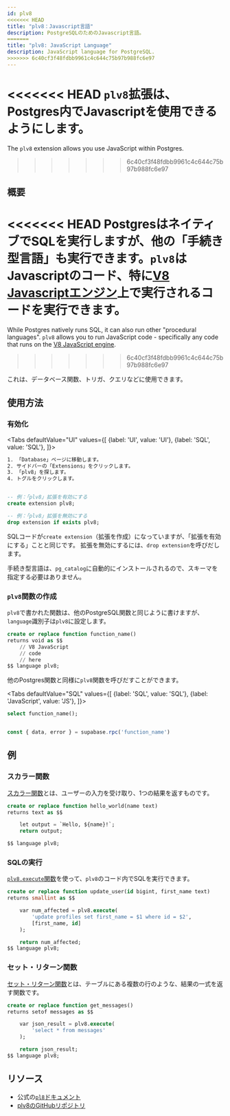 ```yaml
---
id: plv8
<<<<<<< HEAD
title: "plv8：Javascript言語"
description: PostgreSQLのためのJavascript言語。
=======
title: "plv8: JavaScript Language"
description: JavaScript language for PostgreSQL.
>>>>>>> 6c40cf3f48fdbb9961c4c644c75b97b988fc6e97
---
```



<<<<<<< HEAD
`plv8`拡張は、Postgres内でJavascriptを使用できるようにします。
=======
The `plv8` extension allows you use JavaScript within Postgres. 
>>>>>>> 6c40cf3f48fdbb9961c4c644c75b97b988fc6e97

## 概要

<<<<<<< HEAD
PostgresはネイティブでSQLを実行しますが、他の「手続き型言語」も実行できます。`plv8`はJavascriptのコード、特に[V8 Javascriptエンジン](https://v8.dev)上で実行されるコードを実行できます。
=======
While Postgres natively runs SQL, it can also run other "procedural languages". 
`plv8` allows you to run JavaScript code - specifically any code that runs on the [V8 JavaScript engine](https://v8.dev).
>>>>>>> 6c40cf3f48fdbb9961c4c644c75b97b988fc6e97

これは、データベース関数、トリガ、クエリなどに使用できます。

## 使用方法


### 有効化

<Tabs
defaultValue="UI"
values={[
  {label: 'UI', value: 'UI'},
  {label: 'SQL', value: 'SQL'},
]}>
<TabItem value="UI">

```sh
1. 「Database」ページに移動します。
2. サイドバーの「Extensions」をクリックします。
3. 「plv8」を探します。
4. トグルをクリックします。
```

</TabItem>
<TabItem value="SQL">

```sql 

-- 例：「plv8」拡張を有効にする 
create extension plv8;

-- 例：「plv8」拡張を無効にする 
drop extension if exists plv8;

```

SQLコードが`create extension`（拡張を作成）になっていますが、「拡張を有効にする」ことと同じです。
拡張を無効にするには、`drop extension`を呼びだします。

手続き型言語は、`pg_catalog`に自動的にインストールされるので、スキーマを指定する必要はありません。

</TabItem>
</Tabs>

### `plv8`関数の作成

`plv8`で書かれた関数は、他のPostgreSQL関数と同じように書けますが、`language`識別子は`plv8`に設定します。

```sql
create or replace function function_name() 
returns void as $$
    // V8 JavaScript
    // code
    // here
$$ language plv8;
```

他のPostgres関数と同様に`plv8`関数を呼びだすことができます。



<Tabs
defaultValue="SQL"
values={[
  {label: 'SQL', value: 'SQL'},
  {label: 'JavaScript', value: 'JS'},
]}>
<TabItem value="SQL">


```sql
select function_name();
```

</TabItem>
<TabItem value="JS">

```js 

const { data, error } = supabase.rpc('function_name')

```

</TabItem>
</Tabs>

## 例

### スカラー関数

[スカラー関数](https://plv8.github.io/#scalar-function-calls)とは、ユーザーの入力を受け取り、1つの結果を返すものです。

```sql
create or replace function hello_world(name text) 
returns text as $$

    let output = `Hello, ${name}!`;
    return output;

$$ language plv8;
```

### SQLの実行

[`plv8.execute`関数](https://plv8.github.io/#plv8-execute)を使って、`plv8`のコード内でSQLを実行できます。

```sql
create or replace function update_user(id bigint, first_name text) 
returns smallint as $$

    var num_affected = plv8.execute(
        'update profiles set first_name = $1 where id = $2', 
        [first_name, id]
    );

    return num_affected;
$$ language plv8;
```

### セット・リターン関数

[セット・リターン関数](https://plv8.github.io/#set-returning-function-calls)とは、テーブルにある複数の行のような、結果の一式を返す関数です。

```sql
create or replace function get_messages() 
returns setof messages as $$

    var json_result = plv8.execute(
        'select * from messages'
    );

    return json_result;
$$ language plv8;
```


## リソース

- 公式の[`pl8`ドキュメント](https://plv8.github.io/)
- [plv8のGitHubリポジトリ](https://github.com/plv8/plv8)
